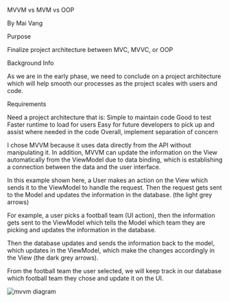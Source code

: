 
MVVM vs MVM vs OOP

By Mai Vang

Purpose

Finalize project architecture between MVC, MVVC, or OOP

Background Info

As we are in the early phase, we need to conclude on a project architecture which will help smooth our processes as the project scales with users and code.

Requirements

Need a project architecture that is:
Simple to maintain code
Good to test
Faster runtime to load for users
Easy for future developers to pick up and assist where needed in the code
Overall, implement separation of concern

I chose MVVM because it uses data directly from the API without manipulating it. In addition, MVVM can update the information on the View automatically from the ViewModel due to data binding, which is establishing a connection between the data and the user interface.

In this example shown here, a User makes an action on the View which sends it to the ViewModel to handle the request. Then the request gets sent to the Model and updates the information in the database. (the light grey arrows)

For example, a user picks a football team (UI action), then the information gets sent to the ViewModel which tells the Model which team they are picking and updates the information in the database.

Then the database updates and sends the information back to the model, which updates in the ViewModel, which make the changes accordingly in the View (the dark grey arrows).

From the football team the user selected, we will keep track in our database which football team they chose and update it on the UI.

![mvvm diagram](mvvm)
